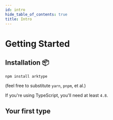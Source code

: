 ```yaml
---
id: intro
hide_table_of_contents: true
title: Intro
---
```



# Getting Started

## Installation 📦

`npm install arktype`

(feel free to substitute `yarn`, `pnpm`, et al.)

If you're using TypeScript, you'll need at least `4.8`.

## Your first type

<StackBlitzDemo embedId="type" />

